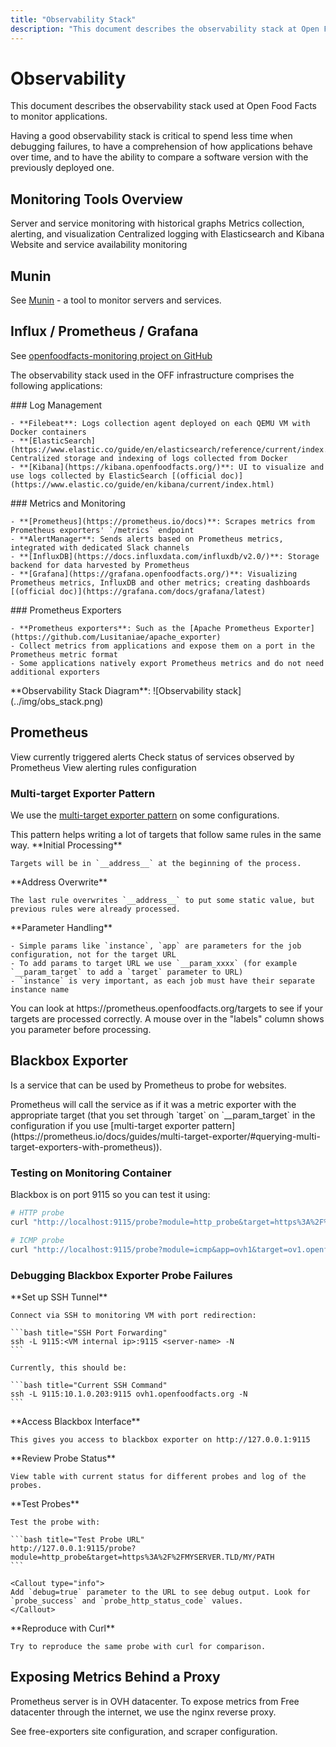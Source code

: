 ```yaml
---
title: "Observability Stack"
description: "This document describes the observability stack at Open Food Facts, covering tools like Munin, Prometheus, Grafana, and Elasticsearch for monitoring applications. It details log collection, metric scraping, alerting, and debugging techniques for ensuring system health and performance."
---
```



# Observability

This document describes the observability stack used at Open Food Facts to monitor applications.

<Callout type="info">
Having a good observability stack is critical to spend less time when debugging failures, to have a comprehension of how applications behave over time, and to have the ability to compare a software version with the previously deployed one.
</Callout>

## Monitoring Tools Overview

<Cards>
  <Card title="Munin" href="./munin.md">
    Server and service monitoring with historical graphs
  </Card>
  <Card title="Prometheus/Grafana" href="#influx--prometheus--grafana">
    Metrics collection, alerting, and visualization
  </Card>
  <Card title="ELK Stack" href="#influx--prometheus--grafana">
    Centralized logging with Elasticsearch and Kibana
  </Card>
  <Card title="Blackbox Exporter" href="#blackbox-exporter">
    Website and service availability monitoring
  </Card>
</Cards>

## Munin

See [Munin](./munin.md) - a tool to monitor servers and services.

## Influx / Prometheus / Grafana

See [openfoodfacts-monitoring project on GitHub](https://github.com/openfoodfacts/openfoodfacts-monitoring/)

The observability stack used in the OFF infrastructure comprises the following applications:

<Tabs>
  <Tab value="logs" label="Log Collection">
    ### Log Management
    
    - **Filebeat**: Logs collection agent deployed on each QEMU VM with Docker containers
    - **[ElasticSearch](https://www.elastic.co/guide/en/elasticsearch/reference/current/index.html)**: Centralized storage and indexing of logs collected from Docker
    - **[Kibana](https://kibana.openfoodfacts.org/)**: UI to visualize and use logs collected by ElasticSearch [(official doc)](https://www.elastic.co/guide/en/kibana/current/index.html)
  </Tab>
  
  <Tab value="metrics" label="Metrics & Alerts">
    ### Metrics and Monitoring
    
    - **[Prometheus](https://prometheus.io/docs)**: Scrapes metrics from Prometheus exporters' `/metrics` endpoint
    - **AlertManager**: Sends alerts based on Prometheus metrics, integrated with dedicated Slack channels
    - **[InfluxDB](https://docs.influxdata.com/influxdb/v2.0/)**: Storage backend for data harvested by Prometheus
    - **[Grafana](https://grafana.openfoodfacts.org/)**: Visualizing Prometheus metrics, InfluxDB and other metrics; creating dashboards [(official doc)](https://grafana.com/docs/grafana/latest)
  </Tab>
  
  <Tab value="exporters" label="Exporters">
    ### Prometheus Exporters
    
    - **Prometheus exporters**: Such as the [Apache Prometheus Exporter](https://github.com/Lusitaniae/apache_exporter)
    - Collect metrics from applications and expose them on a port in the Prometheus metric format
    - Some applications natively export Prometheus metrics and do not need additional exporters
  </Tab>
</Tabs>

<Callout type="info">
**Observability Stack Diagram**: ![Observability stack](../img/obs_stack.png)
</Callout>

## Prometheus

<Cards>
  <Card title="Alerts" href="https://prometheus.openfoodfacts.org/alerts">
    View currently triggered alerts
  </Card>
  <Card title="Targets" href="https://prometheus.openfoodfacts.org/targets">
    Check status of services observed by Prometheus
  </Card>
  <Card title="Rules" href="https://prometheus.openfoodfacts.org/rules">
    View alerting rules configuration
  </Card>
</Cards>

### Multi-target Exporter Pattern

We use the [multi-target exporter pattern](https://prometheus.io/docs/guides/multi-target-exporter/#querying-multi-target-exporters-with-prometheus) on some configurations.

<Callout type="info">
This pattern helps writing a lot of targets that follow same rules in the same way.
</Callout>

<Steps>
  <Step>
    **Initial Processing**
    
    Targets will be in `__address__` at the beginning of the process.
  </Step>
  
  <Step>
    **Address Overwrite**
    
    The last rule overwrites `__address__` to put some static value, but previous rules were already processed.
  </Step>
  
  <Step>
    **Parameter Handling**
    
    - Simple params like `instance`, `app` are parameters for the job configuration, not for the target URL
    - To add params to target URL we use `__param_xxxx` (for example `__param_target` to add a `target` parameter to URL)
    - `instance` is very important, as each job must have their separate instance name
  </Step>
</Steps>

<Callout type="info">
You can look at https://prometheus.openfoodfacts.org/targets to see if your targets are processed correctly. A mouse over in the "labels" column shows you parameter before processing.
</Callout>

## Blackbox Exporter

Is a service that can be used by Prometheus to probe for websites.

<Callout type="info">
Prometheus will call the service as if it was a metric exporter with the appropriate target (that you set through `target` on `__param_target` in the configuration if you use [multi-target exporter pattern](https://prometheus.io/docs/guides/multi-target-exporter/#querying-multi-target-exporters-with-prometheus)).
</Callout>

### Testing on Monitoring Container

Blackbox is on port 9115 so you can test it using:

```bash title="Testing Blackbox Exporter"
# HTTP probe
curl "http://localhost:9115/probe?module=http_probe&target=https%3A%2F%2Fsearch.openfoodfacts.org%2F"

# ICMP probe
curl "http://localhost:9115/probe?module=icmp&app=ovh1&target=ov1.openfoodfacts.org"
```

### Debugging Blackbox Exporter Probe Failures

<Steps>
  <Step>
    **Set up SSH Tunnel**
    
    Connect via SSH to monitoring VM with port redirection:
    
    ```bash title="SSH Port Forwarding"
    ssh -L 9115:<VM internal ip>:9115 <server-name> -N
    ```
    
    Currently, this should be:
    
    ```bash title="Current SSH Command"
    ssh -L 9115:10.1.0.203:9115 ovh1.openfoodfacts.org -N
    ```
  </Step>
  
  <Step>
    **Access Blackbox Interface**
    
    This gives you access to blackbox exporter on http://127.0.0.1:9115
  </Step>
  
  <Step>
    **Review Probe Status**
    
    View table with current status for different probes and log of the probes.
  </Step>
  
  <Step>
    **Test Probes**
    
    Test the probe with:
    
    ```bash title="Test Probe URL"
    http://127.0.0.1:9115/probe?module=http_probe&target=https%3A%2F%2FMYSERVER.TLD/MY/PATH
    ```
    
    <Callout type="info">
    Add `debug=true` parameter to the URL to see debug output. Look for `probe_success` and `probe_http_status_code` values.
    </Callout>
  </Step>
  
  <Step>
    **Reproduce with Curl**
    
    Try to reproduce the same probe with curl for comparison.
  </Step>
</Steps>

## Exposing Metrics Behind a Proxy

<Callout type="info">
Prometheus server is in OVH datacenter. To expose metrics from Free datacenter through the internet, we use the nginx reverse proxy.
</Callout>

See free-exporters site configuration, and scraper configuration.
